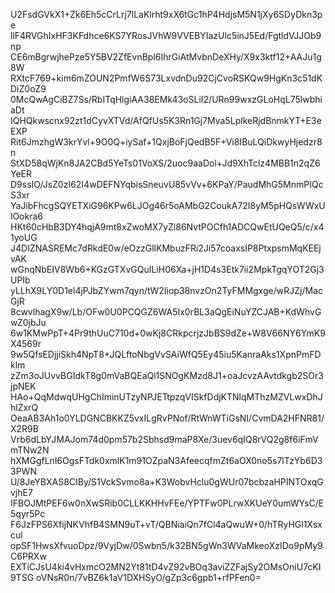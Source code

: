 U2FsdGVkX1+Zk6Eh5cCrLrj7lLaKlrht9xX6tGc1hP4HdjsM5N1jXy6SDyDkn3pe
llF4RVGhIxHF3KFdhce6KS7YRosJVhW9VVEBYIazUlc5inJ5Ed/FgtldVJJOb9np
CE6mBgrwjhePze5Y5BV2ZfEvnBpl6IhrGiAtMvbnDeXHy/X9x3ktf12+AAJu1g8W
RXtcF769+kim6mZOUN2PmfW6S73LxvdnDu92CjCvoRSKQw9HgKn3c51dKDiZ0oZ9
0McQwAgCiBZ7Ss/RbITqHlgiAA38EMk43oSLiI2/URn99wxzGLoHqL75lwbhiaDt
IQHQkwscnx92zt1dCyvXTVd/AfQfUs5K3Rn1Gj7Mva5LplkeRjdBnmkYT+E3eEXP
Rit6JmzhgW3krYvl+9O0Q+iySaf+1QxjBoFjQedB5F+Vi8IBuLQiDkwyHjedzr8n
StXD58qWjKn8JA2CBd5YeTs01VoXS/2uoc9aaDol+Jd9XhTclz4MBB1n2qZ6YeER
D9ssIO/JsZ0zI62I4wDEFNYqbisSneuvU85vVv+6KPaY/PaudMhG5MnmPIQcS3xr
YaJibFhcgSQYETXiG96KPw6LJOg46r5oAMbG2CoukA72I8yM5pHQsWWxUlOokra6
HKt60cHbB3DY4hqjA9mt8xZwoMX7yZl86NvtPOCfh1ADCQwEtUQeQ5/c/x41yoUG
J4DIZNASREMc7dRkdE0w/eOzzGllKMbuzFRi2Ji57coaxsIP8PtxpsmMqKEEjvAK
wGnqNbEIV8Wb6+KGzGTXvGQuILiH06Xa+jH1D4s3Etk7ii2MpkTgqYOT2Gj3UPIb
yLLhX9LY0D1el4jPJbZYwm7qyn/tW2Iiop38nvzOn2TyFMMgxge/wRJZj/MacGjR
8cwvlhagX9w/Lb/OFw0U0PCQGZ6WA5Ix0rBL3aQgEiNuYZCJAB+KdWhvGwZ0jbJu
6w1KMwPpT+4Pr9thUuC710d+0wKj8CRkpcrjzJbBS9dZe+W8V66NY6YmK9X4569r
9w5QfsEDjjiSkh4NpT8+JQLftoNbgVvSAiWfQ5Ey45iu5KanraAks1XpnPmFDklm
zZm3oJUvvBGIdkT8g0mVaBQEaQl1SNOgKMzd8J1+oaJcvzAAvtdkgb2SOr3jpNEK
HAo+QqMdwqUHgChIminUTzyNPJETtpzqVISkfDdjKTNlqMThzMZVLwxDhJhlZxrQ
OeaAB3Ah1o0YLDGNCBKKZ5vxILgRvPNof/RtWnWTiGsNI/CvmDA2HFNR81/X2R9B
Vrb6dLbYJMAJom74d0pm57b2Sbhsd9maP8Xe/3uev6qIQ8rVQ2g8f6iFmVmTNw2N
hXMGgfLnl6OgsFTdk0xmlK1m91OZpaN3AfeecqfmZt6aOX0no5s7lTzYb6D33PWN
U/8JeYBXAS8CIBy/S1VckSvmo8a+K3WobvHclu0gWUr07bcbzaHPINTOxqGvjhE7
IFBOJMtPEF6w0nXwSRib0CLLKKHHvFEe/YPTFw0PLrwXKUeY0umWYsC/E5qyr5Pc
F6JzFPS6XfijNKVhfB4SMN9uT+vT/QBNiaiQn7fCl4aQwuW+0/hTRyHGl1Xsxcul
opSF1HwsXfvuoDpz/9VyjDw/0Swbn5/k32BN5gWn3WVaMkeoXzIDo9pMy9C6PRXw
EXTiCJsU4ki4vHxmcO2MN2Yt81tD4vZ92vBOq3aviZZFajSy2OMsOniU7cKI9TSG
oVNsR0n/7vBZ6k1aV1DXHSyO/gZp3c6gpb1+rfPFen0=
